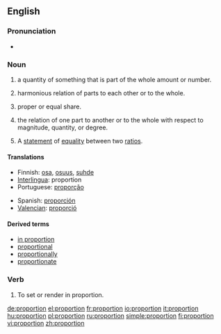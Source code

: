 ==English==

===Pronunciation===
*{{audio|en-us-proportion.ogg|Audio (US)}}

===Noun===
{{en-noun|s|-}}

# {{countable}} a quantity of something that is part of the whole amount or number.
# {{uncountable}} harmonious relation of parts to each other or to the whole.
# {{countable}} proper or equal share.
# {{uncountable}} the relation of one part to another or to the whole with respect to magnitude, quantity, or degree.
# {{context|mathematics|countable}} A [[statement]] of [[equality]] between two [[ratio]]s.

====Translations====
{{top}}
*Finnish: [[osa]], [[osuus]], [[suhde]]
*[[Interlingua]]: proportion
*Portuguese: [[proporção]] {{f}}
{{mid}}
*Spanish: [[proporción]] {{f}}
*[[Valencian]]: [[proporció]] {{f}}
{{bottom}}

====Derived terms====
* [[in proportion]]
* [[proportional]]
* [[proportionally]]
* [[proportionate]]

===Verb===
{{en-verb}}

# {{art}} To set or render in proportion.

[[de:proportion]]
[[el:proportion]]
[[fr:proportion]]
[[io:proportion]]
[[it:proportion]]
[[hu:proportion]]
[[pl:proportion]]
[[ru:proportion]]
[[simple:proportion]]
[[fi:proportion]]
[[vi:proportion]]
[[zh:proportion]]